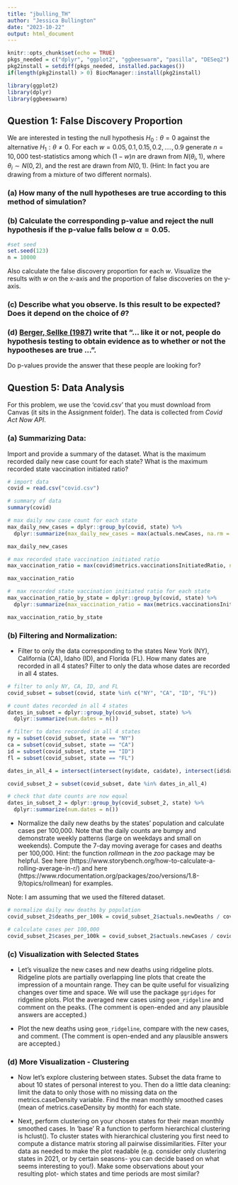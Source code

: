 ```yaml
---
title: "jbulling_TH"
author: "Jessica Bullington"
date: "2023-10-22"
output: html_document
---
```


```r
knitr::opts_chunk$set(echo = TRUE)
pkgs_needed = c("dplyr", "ggplot2", "ggbeeswarm", "pasilla", "DESeq2")
pkg2install = setdiff(pkgs_needed, installed.packages())
if(length(pkg2install) > 0) BiocManager::install(pkg2install)
```

```r
library(ggplot2)
library(dplyr)
library(ggbeeswarm)
```


## Question 1: False Discovery Proportion {.unnumbered}

We are interested in testing the null hypothesis $H_0: \theta = 0$ against the alternative $H_1: \theta \neq 0$. For each $w = 0.05, 0.1, 0.15, 0.2, ...., 0.9$ generate $n = 10,000$ test-statistics among which $(1-w)n$ are drawn from $N(\theta_i, 1)$, where $\theta_i \sim N(0, 2)$, and the rest are drawn from $N(0, 1)$. 
(Hint: In fact you are drawing from a mixture of two different normals).

### (a)  How many of the null hypotheses are true according to this method of simulation? {.unnumbered}

### (b) Calculate the corresponding p-value and reject the null hypothesis if the p-value falls below $\alpha = 0.05$. {.unnumbered}

```r
#set seed
set.seed(123)
n = 10000

```


Also calculate the false discovery proportion for each $w$. Visualize the results with $w$ on the x-axis and the proportion of false discoveries on the y-axis. 

### (c) Describe what you observe. Is this result to be expected? Does it depend on the choice of $\theta$? {.unnumbered}


### (d) [Berger, Sellke (1987)](https://www2.stat.duke.edu/courses/Spring07/sta215/lec/BvP/BergSell1987.pdf) write that "... like it or not, people do hypothesis testing to obtain evidence as to whether or not the hypootheses are true ...". {.unnumbered}

Do p-values provide the answer that these people are looking for?



## Question 5: Data Analysis {.unnumbered}

For this problem, we use the ‘covid.csv’ that you must download  from Canvas (it sits in the Assignment folder). The data is collected from _Covid Act Now API_.

### (a) Summarizing Data: {.unnumbered}

Import and provide a summary of the dataset. What is the maximum recorded  daily new case count for each state? What is the maximum recorded state vaccination initiated ratio? 

```r
# import data
covid = read.csv("covid.csv")

# summary of data
summary(covid)

# max daily new case count for each state
max_daily_new_cases = dplyr::group_by(covid, state) %>% 
  dplyr::summarize(max_daily_new_cases = max(actuals.newCases, na.rm = T))

max_daily_new_cases

# max recorded state vaccination initiated ratio
max_vaccination_ratio = max(covid$metrics.vaccinationsInitiatedRatio, na.rm = T)

max_vaccination_ratio

#  max recorded state vaccination initiated ratio for each state
max_vaccination_ratio_by_state = dplyr::group_by(covid, state) %>% 
  dplyr::summarize(max_vaccination_ratio = max(metrics.vaccinationsInitiatedRatio, na.rm = T))

max_vaccination_ratio_by_state

```



### (b) Filtering and Normalization: {.unnumbered}

* Filter to only the data corresponding to the states New York (NY), California (CA), Idaho (ID), and Florida (FL). How many dates are recorded in all $4$ states? Filter to only the data whose dates are recorded in all $4$ states. 

```r
# filter to only NY, CA, ID, and FL
covid_subset = subset(covid, state %in% c("NY", "CA", "ID", "FL"))

# count dates recorded in all 4 states
dates_in_subset = dplyr::group_by(covid_subset, state) %>% 
  dplyr::summarize(num.dates = n())

# filter to dates recorded in all 4 states
ny = subset(covid_subset, state == "NY")
ca = subset(covid_subset, state == "CA")
id = subset(covid_subset, state == "ID")
fl = subset(covid_subset, state == "FL")

dates_in_all_4 = intersect(intersect(ny$date, ca$date), intersect(id$date, fl$date))

covid_subset_2 = subset(covid_subset, date %in% dates_in_all_4)

# check that date counts are now equal
dates_in_subset_2 = dplyr::group_by(covid_subset_2, state) %>% 
  dplyr::summarize(num.dates = n())

```



* Normalize the daily new deaths by the states' population and calculate cases per 100,000. Note that the daily counts are bumpy and demonstrate weekly patterns (large on weekdays and small on weekends). Compute the $7$-day moving average for cases and deaths per 100,000. Hint: the function _rollmean_ in the _zoo_ package may be helpful. See here (https://www.storybench.org/how-to-calculate-a-rolling-average-in-r/) and here (https://www.rdocumentation.org/packages/zoo/versions/1.8-9/topics/rollmean) for examples.

Note: I am assuming that we used the filtered dataset.

```r
# normalize daily new deaths by population
covid_subset_2$deaths_per_100k = covid_subset_2$actuals.newDeaths / covid_subset_2$population * 100000

# calculate cases per 100,000
covid_subset_2$cases_per_100k = covid_subset_2$actuals.newCases / covid_subset_2$population * 100000
```



### (c) Visualization with Selected States {.unnumbered}

* Let's visualize the new cases and new deaths using ridgeline plots. Ridgeline plots are partially overlapping line plots that create the impression of a mountain range. They can be quite useful for visualizing changes over time and space. We will use the package `ggridges` for ridgeline plots. Plot the averaged new cases using `geom_ridgeline` and comment on the peaks. (The comment is open-ended and any plausible answers are accepted.)

* Plot the new deaths using `geom_ridgeline`, compare with the new cases, and comment. (The comment is open-ended and any plausible answers are accepted.)


### (d) More Visualization - Clustering {.unnumbered}

* Now let's explore clustering between states. Subset the data frame to about 10 states of personal interest to you. Then do a little data cleaning: limit the data to only those with no missing data on the metrics.caseDensity variable. Find the mean monthly smoothed cases (mean of metrics.caseDensity by month) for each state. 

* Next, perform clustering on your chosen states for their mean monthly smoothed cases. In ‘base’ R a function to perform hierarchical clustering is hclust(). To cluster states with hierarchical clustering you first need to compute a distance matrix storing all pairwise dissimilarities. Filter your data as needed to make the plot readable (e.g. consider only clustering states in 2021, or by certain seasons- you can decide based on what seems interesting to you!). Make some observations about your resulting plot- which states and time periods are most similar? 




